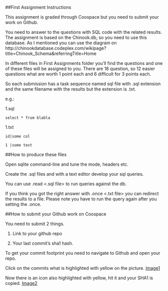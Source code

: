 ##First Assignment Instructions

This assignment is graded through Coospace but you need to submit your work on Github.

You need to answer to the questions with SQL code with the related results. The assignment is based on the Chinook.db, so you need to use this database.
As I mentioned you can use the diagram on http://chinookdatabase.codeplex.com/wikipage?title=Chinook_Schema&referringTitle=Home

In different files in First Assignments folder you'll find the questions and one of these files will be assigned to you.
There are 18 question, so 12 easier questions what are worth 1 point each and 6 difficult for 3 points each.

So each submission has a task sequence named sql file with .sql extension and the same filename with the results but the extension is .txt.


e.g.:

1.sql

	select * from blabla

1.txt

	id|some col

	1 |some text


##How to produce these files

Open sqlite command-line and tune the mode, headers etc.

Create the .sql files and with a text editor develop your sql queries.

You can use .read <.sql file> to run queries against the db.

If you think you got the right answer with .once <.txt file> you can redirect the results to a file. Please note you have to run the query again after you setting the .once. 


##How to submit your Github work on Coospace

You need to submit 2 things. 

1. Link to your github repo

2. Your last commit's sha1 hash.

To get your commit footprint you need to navigate to Github and open your repo.

Click on the commits what is highlighted with yellow on the picture. [Image1](https://www.dropbox.com/s/u7g4rxg72flrb4l/1github.PNG?dl=0)

Now there is an icon also highlighted with yellow, hit it and your SHA1 is copied. [Image2](https://www.dropbox.com/s/9gcxcq2ih57fwq2/2github.PNG?dl=0)
